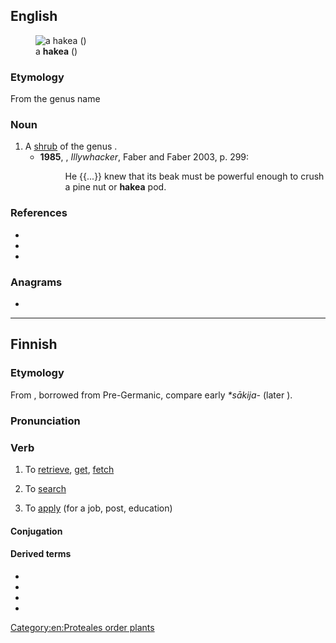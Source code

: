 ==English==
[[File:Hakea_scoparia_02.jpg|thumb|a '''hakea''' ({{taxlink|Hakea scoparia|species|ver=161205}})]]

===Etymology===
From the genus name

===Noun===
{{en-noun}}

# A [[shrub]] of the genus {{taxlink|Hakea|genus|noshow=1|ver=161205}}.
#* '''1985''', {{w|Peter Carey}}, ''Illywhacker'', Faber and Faber 2003, p. 299:
#*: He {{...}} knew that its beak must be powerful enough to crush a pine nut or '''hakea''' pod.

===References===
* {{pedia|Hakea|i=1}}
* {{specieslite|Hakea|i=1}}
* {{comcatlite|Hakea|i=1}}

===Anagrams===
* {{anagrams|en|a=aaehk|Haake}}

[[Category:en:Proteales order plants]]

----

==Finnish==

===Etymology===
From {{inh|fi|fiu-fin-pro|*hakedak}}, borrowed from Pre-Germanic, compare early {{der|fi|gem-pro|-}} ''*sākija-'' (later {{m|gem-pro|*sōkijaną}}).

===Pronunciation===
{{fi-pronunciation|*}}

===Verb===
{{fi-verb}}

# {{lb|fi|transitive}} To [[retrieve]], [[get]], [[fetch]]
# To [[search]]
# {{lb|fi|transitive + partitive and intransitive}} To [[apply]] (for a job, post, education)

====Conjugation====
{{fi-conj-laskea|ha|k||a}}

====Derived terms====
* {{l|fi|haeskella}}
* {{l|fi|haettaa}}
* {{l|fi|hakija}}
* {{l|fi|haku}}